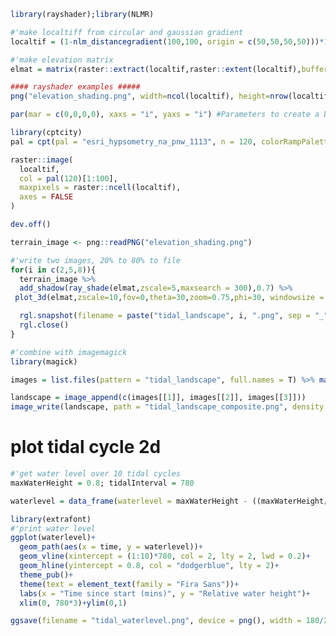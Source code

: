 
```r
library(rayshader);library(NLMR)

#'make localtiff from circular and gaussian gradient
localtif = (1-nlm_distancegradient(100,100, origin = c(50,50,50,50)))*100 + (nlm_gaussianfield(100, 100, autocorr_range = 20)*10)

#'make elevation matrix
elmat = matrix(raster::extract(localtif,raster::extent(localtif),buffer=1e3),nrow=ncol(localtif),ncol=nrow(localtif))
```


```r
#### rayshader examples #####
png("elevation_shading.png", width=ncol(localtif), height=nrow(localtif), units = "px", pointsize = 1)

par(mar = c(0,0,0,0), xaxs = "i", yaxs = "i") #Parameters to create a borderless image

library(cptcity)
pal = cpt(pal = "esri_hypsometry_na_pnw_1113", n = 120, colorRampPalette = T)

raster::image(
  localtif,
  col = pal(120)[1:100],
  maxpixels = raster::ncell(localtif),
  axes = FALSE
)

dev.off()
```

```r
terrain_image <- png::readPNG("elevation_shading.png")

#'write two images, 20% to 80% to file
for(i in c(2,5,8)){
  terrain_image %>% 
  add_shadow(ray_shade(elmat,zscale=5,maxsearch = 300),0.7) %>%
 plot_3d(elmat,zscale=10,fov=0,theta=30,zoom=0.75,phi=30, windowsize = c(600,500), water = T, waterdepth = i, wateralpha = 0.5)

  rgl.snapshot(filename = paste("tidal_landscape", i, ".png", sep = "_"), fmt = "png")
  rgl.close()
}
```

```r
#'combine with imagemagick
library(magick)

images = list.files(pattern = "tidal_landscape", full.names = T) %>% map(image_read)

landscape = image_append(c(images[[1]], images[[2]], images[[3]]))
image_write(landscape, path = "tidal_landscape_composite.png", density = 300)
```

# plot tidal cycle 2d

```r
#'get water level over 10 tidal cycles
maxWaterHeight = 0.8; tidalInterval = 780

waterlevel = data_frame(waterlevel = maxWaterHeight - ((maxWaterHeight/2)*cos((2*pi/tidalInterval)*(1:(tidalInterval*10))) + maxWaterHeight/2), time = c(1:7800))

library(extrafont)
#'print water level
ggplot(waterlevel)+
  geom_path(aes(x = time, y = waterlevel))+
  geom_vline(xintercept = (1:10)*780, col = 2, lty = 2, lwd = 0.2)+
  geom_hline(yintercept = 0.8, col = "dodgerblue", lty = 2)+
  theme_pub()+
  theme(text = element_text(family = "Fira Sans"))+
  labs(x = "Time since start (mins)", y = "Relative water height")+
  xlim(0, 780*3)+ylim(0,1)

ggsave(filename = "tidal_waterlevel.png", device = png(), width = 180/25.4, height = 50/25.4); dev.off()
```

